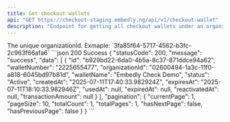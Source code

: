 ```yaml
---
title: Get checkout wallets
api: "GET https://checkout-staging.embedly.ng/api/v1/checkout-wallet"
description: "Endpoint for getting all checkout wallets under an organization using the Organization Id"
---
```


<ParamField path="organiationId" type="string" required>
	The unique organizationId. Exmaple: `3fa85f64-5717-4562-b3fc-2c963f66afa6`
</ParamField>

<ParamField query="page" type="string" default="1" />
<ParamField query="pageSize" type="string" default="10" />
<ParamField query="status" type="string" />
<ParamField query="startDate" type="string" />
<ParamField query="endDate" type="string" />

<ResponseExample>
  ```json 200 Success
  {
    "statusCode": 200,
    "message": "success",
    "data": [
        {
            "id": "b929bd22-6da0-4b5a-8c37-871ddce94a62",
            "walletNumber": "2225655477",
            "organizationId": "02600494-1a3c-11f0-a818-6045bd97b81d",
            "walletName": "Embedly Check Demo",
            "status": "Active",
            "createdAt": "2025-07-11T17:40:33.982924Z",
            "expiresAt": "2025-07-11T18:10:33.982946Z",
            "usedAt": null,
            "expiredAt": null,
            "reactivatedAt": null,
            "transactionAmount": null
        }
    ],
    "pagination": {
        "currentPage": 1,
        "pageSize": 10,
        "totalCount": 1,
        "totalPages": 1,
        "hasNextPage": false,
        "hasPreviousPage": false
    }
}
```
</ResponseExample>
